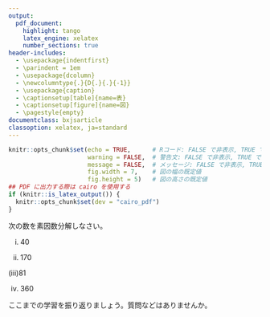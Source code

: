 ```yaml
---
output: 
  pdf_document:
    highlight: tango
    latex_engine: xelatex
    number_sections: true
header-includes:
  - \usepackage{indentfirst}
  - \parindent = 1em
  - \usepackage{dcolumn}
  - \newcolumntype{.}{D{.}{.}{-1}}
  - \usepackage{caption}
  - \captionsetup[table]{name=表}
  - \captionsetup[figure]{name=図}
  - \pagestyle{empty}
documentclass: bxjsarticle
classoption: xelatex, ja=standard
---
```

```r
knitr::opts_chunk$set(echo = TRUE,      # Rコード: FALSE で非表示, TRUE で表示
                      warning = FALSE,  # 警告文: FALSE で非表示, TRUE で表示
                      message = FALSE,  # メッセージ: FALSE で非表示, TRUE で表示
                      fig.width = 7,    # 図の幅の既定値
                      fig.height = 5)   # 図の高さの既定値
## PDF に出力する際は cairo を使用する
if (knitr::is_latex_output()) {
  knitr::opts_chunk$set(dev = "cairo_pdf")
}
```


\begin{flushleft}
\noindent
\large
素因数分解の練習
\end{flushleft}
\vspace{1mm}
\hrule

次の数を素因数分解しなさい。

(i) 40

\vspace{35mm}

(ii) 170

\vspace{35mm}

(iii)81

\vspace{35mm}

(iv) 360

\vspace{35mm}

\hrule
ここまでの学習を振り返りましょう。質問などはありませんか。

\vspace{20mm}

\begin{flushright}
  名前（\hspace{50mm}）
\end{flushright}
